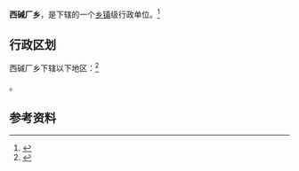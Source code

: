 {{中国乡级行政区|21/14/22/210/000}}

'''西碱厂乡'''，是{{PRC admin/fullname|21/14/22/210/000|3}}下辖的一个[[乡镇|乡镇]]级行政单位。<ref>{{PRC admin/ref sgc|{{PRC admin/parent|21/14/22/210/000}}}}</ref>

== 行政区划 ==

西碱厂乡下辖以下地区：<ref>{{PRC admin/ref sgc|21/14/22/210/000}}</ref>

{{PRC admin/children|21/14/22/210/000}}。

== 参考资料 ==

{{reflist}}

{{行政区划小作品}}
{{PRC admin/navcat|21/14/22/210/000}}